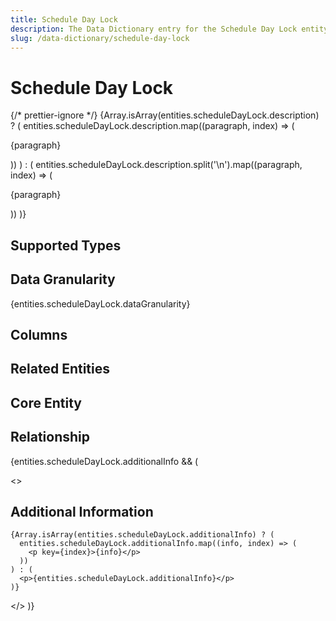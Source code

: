 ```yaml
---
title: Schedule Day Lock
description: The Data Dictionary entry for the Schedule Day Lock entity
slug: /data-dictionary/schedule-day-lock
---
```



# Schedule Day Lock

{/* prettier-ignore */}
{Array.isArray(entities.scheduleDayLock.description) ? (
  entities.scheduleDayLock.description.map((paragraph, index) => (
    <p key={index}>{paragraph}</p>
))
) : (
entities.scheduleDayLock.description.split('\n').map((paragraph, index) => (

<p key={index}>{paragraph}</p>
)) )}

## Supported Types

<SupportedTypesTable supportedTypes={entities.scheduleDayLock.supportedTypes} />

## Data Granularity

{entities.scheduleDayLock.dataGranularity}

## Columns

<ColumnsTable columns={entities.scheduleDayLock.columns} />

## Related Entities

<RelatedEntitiesList relatedEntities={entities.scheduleDayLock.relatedEntities} />

## Core Entity

<CoreEntityTable coreEntities={entities.scheduleDayLock.coreEntity} />

## Relationship

<RelationshipTable
  relationship={entities.scheduleDayLock.relationship}
  simple={true}
/>

{entities.scheduleDayLock.additionalInfo && (

  <>
    <h2>Additional Information</h2>

    {Array.isArray(entities.scheduleDayLock.additionalInfo) ? (
      entities.scheduleDayLock.additionalInfo.map((info, index) => (
        <p key={index}>{info}</p>
      ))
    ) : (
      <p>{entities.scheduleDayLock.additionalInfo}</p>
    )}

  </>
)}
